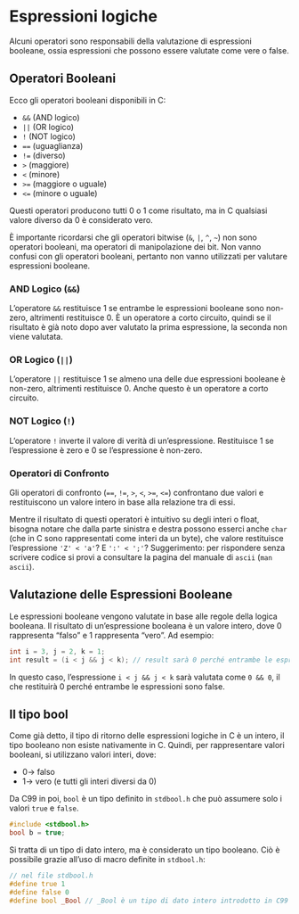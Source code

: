 # Espressioni logiche

Alcuni operatori sono responsabili della valutazione di espressioni booleane, ossia espressioni che possono essere valutate come vere o false.

## Operatori Booleani

Ecco gli operatori booleani disponibili in C:

- `&&` (AND logico)
- `||` (OR logico)
- `!` (NOT logico)
- `==` (uguaglianza)
- `!=` (diverso)
- `>` (maggiore)
- `<` (minore)
- `>=` (maggiore o uguale)
- `<=` (minore o uguale)

Questi operatori producono tutti 0 o 1 come risultato, ma in C qualsiasi valore diverso da 0 è considerato vero.

::: {.callout-warning}
È importante ricordarsi che gli operatori bitwise (`&`, `|`, `^`, `~`) non sono operatori booleani, ma operatori di manipolazione dei bit. Non vanno confusi con gli operatori booleani, pertanto non vanno utilizzati per valutare espressioni booleane.
:::

### AND Logico (`&&`)

L'operatore `&&` restituisce 1 se entrambe le espressioni booleane sono non-zero, altrimenti restituisce 0. È un operatore a corto circuito, quindi se il risultato è già noto dopo aver valutato la prima espressione, la seconda non viene valutata.

### OR Logico (`||`)

L'operatore `||` restituisce 1 se almeno una delle due espressioni booleane è non-zero, altrimenti restituisce 0. Anche questo è un operatore a corto circuito.

### NOT Logico (`!`)

L'operatore `!` inverte il valore di verità di un'espressione. Restituisce 1 se l'espressione è zero e 0 se l'espressione è non-zero.

### Operatori di Confronto

Gli operatori di confronto (`==`, `!=`, `>`, `<`, `>=`, `<=`) confrontano due valori e restituiscono un valore intero in base alla relazione tra di essi.

::: {.callout-note}
Mentre il risultato di questi operatori è intuitivo su degli interi o float, bisogna notare che dalla parte sinistra e destra possono esserci anche `char` (che in C sono rappresentati come interi da un byte), che valore restituisce l'espressione `'Z' < 'a'`? E `':' < ';'`? Suggerimento: per rispondere senza scrivere codice si provi a consultare la pagina del manuale di `ascii` (`man ascii`).
:::

## Valutazione delle Espressioni Booleane

Le espressioni booleane vengono valutate in base alle regole della logica booleana. Il risultato di un'espressione booleana è un valore intero, dove 0 rappresenta "falso" e 1 rappresenta "vero". Ad esempio:

```c
int i = 3, j = 2, k = 1;
int result = (i < j && j < k); // result sarà 0 perché entrambe le espressioni sono false
```

In questo caso, l'espressione `i < j && j < k` sarà valutata come `0 && 0`, il che restituirà 0 perché entrambe le espressioni sono false.

## Il tipo bool

Come già detto, il tipo di ritorno delle espressioni logiche in C è un intero, il tipo booleano non esiste nativamente in C. Quindi, per rappresentare valori booleani, si utilizzano valori interi, dove:

- $0 \rightarrow$ falso
- $1 \rightarrow$ vero (e tutti gli interi diversi da $0$)

::: {.callout-note}
Da C99 in poi, `bool` è un tipo definito in `stdbool.h` che può assumere solo i valori `true` e `false`.
```.c
#include <stdbool.h>
bool b = true;
```

Si tratta di un tipo di dato intero, ma è considerato un tipo booleano. Ciò è possibile grazie all'uso di macro definite in `stdbool.h`:
```.c
// nel file stdbool.h
#define true 1
#define false 0
#define bool _Bool // _Bool è un tipo di dato intero introdotto in C99
```
:::
